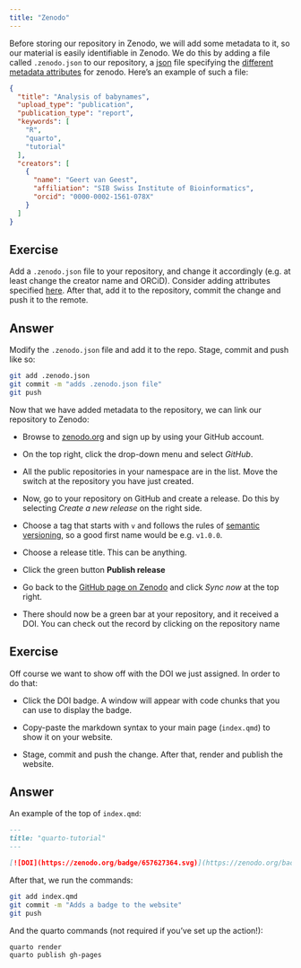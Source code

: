 ```yaml
---
title: "Zenodo"
---
```


Before storing our repository in Zenodo, we will add some metadata to it, so our material is easily identifiable in Zenodo. We do this by adding a file called `.zenodo.json` to our repository, a [json](https://en.wikipedia.org/wiki/JSON) file specifying the [different metadata attributes](https://developers.zenodo.org/#deposit-metadata) for zenodo. Here's an example of such a file:

``` json
{
  "title": "Analysis of babynames",
  "upload_type": "publication",
  "publication_type": "report",
  "keywords": [
    "R",
    "quarto",
    "tutorial"
  ],
  "creators": [
    {
      "name": "Geert van Geest",
      "affiliation": "SIB Swiss Institute of Bioinformatics",
      "orcid": "0000-0002-1561-078X"
    } 
  ]
}
```

::: callout-important
## Exercise

Add a `.zenodo.json` file to your repository, and change it accordingly (e.g. at least change the creator name and ORCiD). Consider adding attributes specified [here](https://developers.zenodo.org/#deposit-metadata). After that, add it to the repository, commit the change and push it to the remote.
:::

::: {.callout-tip collapse="true"}
## Answer

Modify the `.zenodo.json` file and add it to the repo. Stage, commit and push like so:

``` bash
git add .zenodo.json
git commit -m "adds .zenodo.json file"
git push
```
:::

Now that we have added metadata to the repository, we can link our repository to Zenodo:

-   Browse to [zenodo.org](https://zenodo.org) and sign up by using your GitHub account.

-   On the top right, click the drop-down menu and select *GitHub*.

-   All the public repositories in your namespace are in the list. Move the switch at the repository you have just created.

-   Now, go to your repository on GitHub and create a release. Do this by selecting *Create a new release* on the right side.

-   Choose a tag that starts with `v` and follows the rules of [semantic versioning](https://semver.org/), so a good first name would be e.g. `v1.0.0`.

-   Choose a release title. This can be anything.

-   Click the green button **Publish release**

-   Go back to the [GitHub page on Zenodo](https://zenodo.org/account/settings/github/) and click *Sync now* at the top right.

-   There should now be a green bar at your repository, and it received a DOI. You can check out the record by clicking on the repository name

::: callout-important
## Exercise

Off course we want to show off with the DOI we just assigned. In order to do that:

-   Click the DOI badge. A window will appear with code chunks that you can use to display the badge.

-   Copy-paste the markdown syntax to your main page (`index.qmd`) to show it on your website.

-   Stage, commit and push the change. After that, render and publish the website.
:::

::: {.callout-tip collapse="true"}
## Answer

An example of the top of `index.qmd`:

``` markdown
---
title: "quarto-tutorial"
---

[![DOI](https://zenodo.org/badge/657627364.svg)](https://zenodo.org/badge/latestdoi/657627364)
```

After that, we run the commands:

``` bash
git add index.qmd
git commit -m "Adds a badge to the website"
git push
```

And the quarto commands (not required if you've set up the action!):

``` bash
quarto render
quarto publish gh-pages
```
:::
